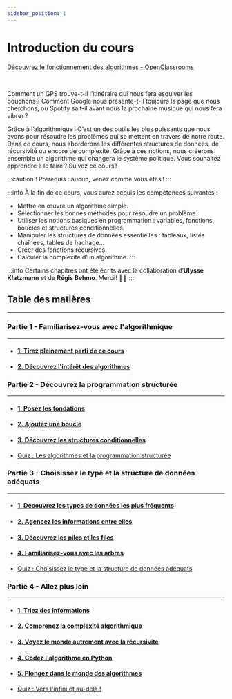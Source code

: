 ```yaml
---
sidebar_position: 1
---
```



# Introduction du cours

[Découvrez le fonctionnement des algorithmes - OpenClassrooms](https://openclassrooms.com/fr/courses/4366701-decouvrez-le-fonctionnement-des-algorithmes)

<Vimeo vimeoId="213854055" />

<br />

Comment un GPS trouve-t-il l’itinéraire qui nous fera esquiver les bouchons ? Comment Google nous présente-t-il toujours la page
que nous cherchons, ou Spotify sait-il avant nous la prochaine musique qui nous fera vibrer ?

Grâce à l’algorithmique ! C’est un des outils les plus puissants que nous avons pour résoudre les problèmes qui se mettent en
travers de notre route. Dans ce cours, nous aborderons les différentes structures de données, de récursivité ou encore de
complexité. Grâce à ces notions, nous créerons ensemble un algorithme qui changera le système politique. Vous souhaitez apprendre
à le faire ? Suivez ce cours !

:::caution !
Prérequis : aucun, venez comme vous êtes !
:::

:::info
À la fin de ce cours, vous aurez acquis les compétences suivantes :
- Mettre en œuvre un algorithme simple.
- Sélectionner les bonnes méthodes pour résoudre un problème.
- Utiliser les notions basiques en programmation : variables, fonctions, boucles et structures conditionnelles.
- Manipuler les structures de données essentielles : tableaux, listes chaînées, tables de hachage...
- Créer des fonctions récursives.
- Calculer la complexité d’un algorithme.
:::

:::info
Certains chapitres ont été écrits avec la collaboration d’**Ulysse Klatzmann** et de **Régis Behmo**. Merci ! 🙇‍♀️
:::

## Table des matières
* * *
### Partie 1 - Familiarisez-vous avec l'algorithmique
* * *
- #### [1. Tirez pleinement parti de ce cours](https://openclassrooms.com/fr/courses/4366701-decouvrez-le-fonctionnement-des-algorithmes/4384756-tirez-pleinement-parti-de-ce-cours)
- #### [2. Découvrez l'intérêt des algorithmes](https://openclassrooms.com/fr/courses/4366701-decouvrez-le-fonctionnement-des-algorithmes/4384797-decouvrez-linteret-des-algorithmes)

### Partie 2 - Découvrez la programmation structurée
* * *
- #### [1. Posez les fondations](https://openclassrooms.com/fr/courses/4366701-decouvrez-le-fonctionnement-des-algorithmes/4384884-posez-les-fondations)
- #### [2. Ajoutez une boucle](https://openclassrooms.com/fr/courses/4366701-decouvrez-le-fonctionnement-des-algorithmes/4384913-ajoutez-une-boucle)
- #### [3. Découvrez les structures conditionnelles](https://openclassrooms.com/fr/courses/4366701-decouvrez-le-fonctionnement-des-algorithmes/4384937-decouvrez-les-structures-conditionnelles)
- [Quiz : Les algorithmes et la programmation structurée](https://openclassrooms.com/fr/courses/4366701-decouvrez-le-fonctionnement-des-algorithmes/exercises/1619)

### Partie 3 - Choisissez le type et la structure de données adéquats
* * *
- #### [1. Découvrez les types de données les plus fréquents](https://openclassrooms.com/fr/courses/4366701-decouvrez-le-fonctionnement-des-algorithmes/4384952-decouvrez-les-types-de-donnees-les-plus-frequents)
- #### [2. Agencez les informations entre elles](https://openclassrooms.com/fr/courses/4366701-decouvrez-le-fonctionnement-des-algorithmes/4385034-agencez-les-informations-entre-elles)
- #### [3. Découvrez les piles et les files](https://openclassrooms.com/fr/courses/4366701-decouvrez-le-fonctionnement-des-algorithmes/4385096-decouvrez-les-piles-et-les-files)
- #### [4. Familiarisez-vous avec les arbres](https://openclassrooms.com/fr/courses/4366701-decouvrez-le-fonctionnement-des-algorithmes/4385117-familiarisez-vous-avec-les-arbres)
- [Quiz : Choisissez le type et la structure de données adéquats](https://openclassrooms.com/fr/courses/4366701-decouvrez-le-fonctionnement-des-algorithmes/exercises/1620)

### Partie 4 - Allez plus loin
* * *
- #### [1. Triez des informations](https://openclassrooms.com/fr/courses/4366701-decouvrez-le-fonctionnement-des-algorithmes/4385150-triez-des-informations)
- #### [2. Comprenez la complexité algorithmique](https://openclassrooms.com/fr/courses/4366701-decouvrez-le-fonctionnement-des-algorithmes/4420551-comprenez-la-complexite-algorithmique)
- #### [3. Voyez le monde autrement avec la récursivité](https://openclassrooms.com/fr/courses/4366701-decouvrez-le-fonctionnement-des-algorithmes/4385343-voyez-le-monde-autrement-avec-la-recursivite)
- #### [4. Codez l'algorithme en Python](https://openclassrooms.com/fr/courses/4366701-decouvrez-le-fonctionnement-des-algorithmes/4385470-codez-lalgorithme-en-python)
- #### [5. Plongez dans le monde des algorithmes](https://openclassrooms.com/fr/courses/4366701-decouvrez-le-fonctionnement-des-algorithmes/4385496-plongez-dans-le-monde-des-algorithmes)
- [Quiz : Vers l'infini et au-delà !](https://openclassrooms.com/fr/courses/4366701-decouvrez-le-fonctionnement-des-algorithmes/exercises/1621)

